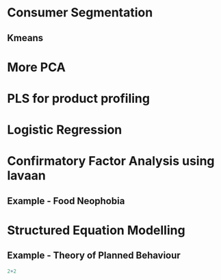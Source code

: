 

# Consumer Segmentation 

## Kmeans

# More PCA

# PLS for product profiling 

# Logistic Regression

# Confirmatory Factor Analysis using lavaan

## Example - Food Neophobia

# Structured Equation Modelling

## Example - Theory of Planned Behaviour

```r
2+2
```


